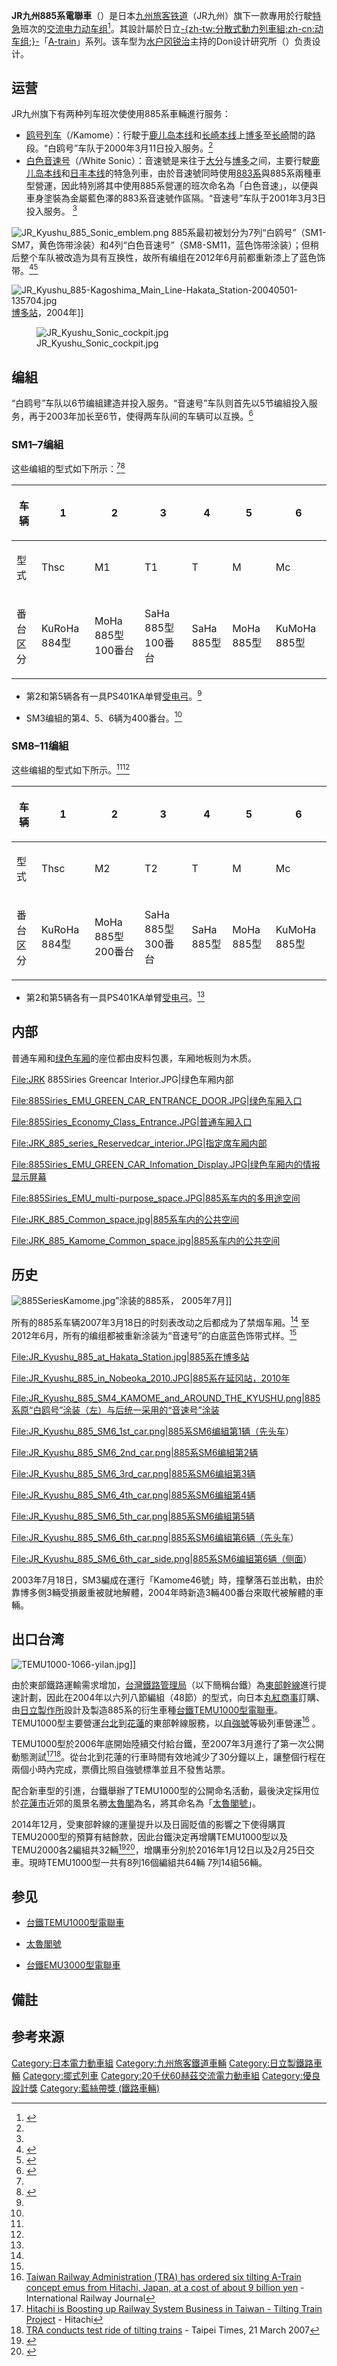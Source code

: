 {{noteTA
|G1=Transport
|T=zh-hans:JR九州885系电力动车组;zh-hk:JR九州885系電力動車組;zh-tw:JR九州885系電聯車;
|1=zh-hans:电力动车组;zh-hk:電力動車組;zh-tw:電聯車;
|2=zh-hans:制动; zh-tw:制軔; zh-hk:制動;
|3=zh-hans:受电弓; zh-tw:集電弓; zh-hk:受電弓;
}}
{{鐵路車輛
|車輛名稱 = JR九州885系電力動車組
|公司色 = red
|圖像 = JR Kyushu 885 White-Kamome.jpg
|圖像說明 = 停靠在[[博多車站|博多車站]]的885系「[[鷗號列車|白鷗號]]」列車
|製造輛數 = 69
|服役中 = 66（11列）
|退役輛數 = 3（意外中損毀）
|列車編組 = 3M3T/3M2T（原5辆编组）
|車體材料 = [[鋁合金|鋁合金]]
|起動加速度 = 2.2 km/h/s
|營運最高速度 = 130<ref name="neko2006">{{cite book |title = JR全車両ハンドブック2006 (JR Rolling Stock Handbook 2006) | publisher = Neko Publishing | year = 2006 | location = Japan | pages =  | isbn = }}</ref>
|設計最高速度 = 150
|減速度（正常） = 4.3 km/h/s
|減速度（緊急） = 5.2 km/h/s
|載客量 = 
|編組載客量 = 314人（六輛編組）
|編組長度 = 
|全長 = 頭車：21,650mm<br />其他：20,500<ref name="neko2006"/>
|全闊 = 2,910
|全高 = 3,825
|車輛重量 = 
|編組總重量 = 228.4
|軌距 = 1,067
|電化方式 = 20,000V[[交流電|交流電]]（60Hz）
|供電方式 = [[接觸網|接觸網]]（架空電纜）
|輸出 = 
|牽引電動機 = 日立製開放式內扇形三相誘導電動機MT-402K型
|電動機輸出 = 190kW
|編組輸出 = 2,280kW
|齒輪比 = 
|驅動裝置 = TD平行萬向接頭傳動
|控制裝置 = [[可變電壓可變頻控制器|VVVF]]（[[絕緣柵雙極晶體管|IGBT]]牽引變流器）（日立製作所或[[東芝公司|東芝公司]]製造）
|制動方式 = [[電傳操縱|電傳操縱]][[空氣制動|空氣制動]]（[[再生制動|再生制動]]並用）
|保安裝置 = [[ATS-SK|ATS-SK]]、[[ATS-Dk|ATS-Dk]]
|訊號系統 = 
|製造商 = [[日立製作所|日立製作所]]
|車系 = [[A-train|A-train]]
|製造年份 = 2000–2001<ref name="jrr2007">{{cite book |title = JR電車編成表 '07冬号 (JR EMU Formations - Winter 2007) | publisher = JRR | date = December 2006 | location = Japan | pages =  | isbn = 4-88283-046-9}}</ref>
|投入服務日期 = 2000年3月11日（{{age in years and days|2000|03|11|age=no}}）<ref name="jrr2010"/>
|使用業者 = [[JR九州|JR九州]]
|服務線路 = [[鹿兒島本線|鹿兒島本線]][[長崎本線|長崎本線]][[日豐本線|日豐本線]]
|車輛中心 = 南福岡
|備註 = {{藍絲帶獎 (鐵路)|44|2001}}

}}

'''JR九州885系電聯車'''（{{lang-ja|JR九州885系電車}}）是日本[[九州旅客铁道|九州旅客铁道]]（JR九州）旗下一款專用於行駛[[特急|特急]]班次的[[交流|交流]][[电力动车组|电力动车组]]<ref name="neko2009">{{cite book | title = JR全車輌ハンドブック2009 |trans_title= JR Rolling Stock Handbook 2009| publisher = Neko Publishing | year = 2009 | location = Japan | page = | isbn = 978-4-7770-0836-0}}</ref>。其設計屬於日立[[动车组|-{zh-tw:分散式動力列車組;zh-cn:动车组;}-]]「[[A-train|A-train]]」系列。该车型为[[水户冈锐治|水户冈锐治]]主持的Don设计研究所（{{lang|ja|ドーンデザイン研究所}}）负责设计。

==运营==
JR九州旗下有两种列车班次使使用885系車輛進行服务：
*[[鸥号列车|鸥号列车]]（{{lang|ja|かもめ}}/Kamome）：行駛于[[鹿儿岛本线|鹿儿岛本线]]和[[长崎本线|长崎本线]]上[[博多站|博多]]至[[长崎站|长崎]]間的路段。“白鸥号”车队于2000年3月11日投入服务。<ref name="jrr2012_summer"/>
*[[音速號列車|白色音速号]]（{{lang|ja|白いソニック}}/White Sonic）：音速號是来往于[[大分站|大分]]与[[博多站|博多]]之间，主要行駛[[鹿儿岛本线|鹿儿岛本线]]和[[日丰本线|日丰本线]]的特急列車，由於音速號同時使用[[JR九州883系電聯車|883系]]與885系兩種車型營運，因此特別將其中使用885系營運的班次命名為「白色音速」，以便與車身塗裝為金屬藍色澤的883系音速號作區隔。“音速号”车队于2001年3月3日投入服务。 <ref name="jrr2012_summer"/>

[[File:JR_Kyushu_885_Sonic_emblem.png|thumb]]
885系最初被划分为7列“白鸥号”（SM1-SM7，黄色饰带涂装）和4列“白色音速号”（SM8-SM11，蓝色饰带涂装）；但稍后整个车队被改造为具有互换性，故所有编组在2012年6月前都重新漆上了蓝色饰带。<ref name="jrr2012_summer">{{cite book |title = JR電車編成表 2012夏 |trans_title= JR EMU Formations - Summer 2012| publisher = JRR | date = May 2012 | location = Japan | page = 208| isbn = 978-4-330-28612-9}}</ref><ref name="railfan617">{{cite journal| last = | first = | title = 6/23, 885系　青帯への塗装変更完了|trans_title= 23 June: 885 series repainting to blue lining complete| journal = [[Japan_Railfan_Magazine|Japan Railfan Magazine]] | volume = 52| issue = 617| page = p.170| publisher = Kōyūsha Co., Ltd.| location = Japan | date = September 2012}}</ref>

[[File:JR_Kyushu_885-Kagoshima_Main_Line-Hakata_Station-20040501-135704.jpg|thumb]][[博多站|博多站]]，2004年]]

[[File:JR_Kyushu_Sonic_cockpit.jpg|thumb]]
==编組==

“白鸥号”车队以6节编組建造并投入服务。“音速号”车队则首先以5节编組投入服务，再于2003年加长至6节，使得两车队间的车辆可以互换。<ref name="jrr2010">{{cite book |title = JR電車編成表 2010夏 |trans_title= JR EMU Formations - Summer 2010| publisher = JRR | date = May 2010 | location = Japan | pages = 200–201| isbn = 978-4-330-14310-1}}</ref>
===SM1–7编組===

这些编組的型式如下所示：<ref name="jrr2012_summer"/><ref name="dj323">{{cite journal| last = | first = | title = JR九州 新幹線・特急列車の運転体系概要|trans_title= Overview of JR Kyushu Shinkansen & Limited Express Operations| journal = Tetsudō Daiya Jōhō Magazine | volume = 40| issue = 323| page = p.28–31| publisher = Kōtsū Shimbun | location = Japan | date = March 2011| url = | doi = | id = | accessdate = }}</ref>
{| class="wikitable"

|-

! 车辆

| 1 || 2 || 3 || 4 || 5 || 6 

|-

! 型式

| Thsc || M1 || T1 || T || M || Mc

|-

! 番台区分

| KuRoHa 884型 || MoHa 885型100番台 || SaHa 885型100番台 || SaHa 885型 || MoHa 885型 || KuMoHa 885型

|}

* 第2和第5辆各有一具PS401KA单臂[[受电弓|受电弓]]。<ref name="jrr2012_summer"/>

* SM3编組的第4、5、6辆为400番台。<ref name="jrr2012_summer"/>

===SM8–11编組===

这些编組的型式如下所示。<ref name="jrr2012_summer"/><ref name="dj323"/>
{| class="wikitable"

|-

! 车辆

| 1 || 2 || 3 || 4 || 5 || 6 

|-

! 型式

| Thsc || M2 || T2 || T || M || Mc

|-

! 番台区分

| KuRoHa 884型 || MoHa 885型200番台 || SaHa 885型300番台 || SaHa 885型 || MoHa 885型 || KuMoHa 885型

|}
* 第2和第5辆各有一具PS401KA单臂[[受电弓|受电弓]]。<ref name="jrr2012_summer"/>
==内部==

普通车厢和[[绿色车厢|绿色车厢]]的座位都由皮料包裹，车厢地板则为木质。

<gallery>

File:JRK 885Siries Greencar Interior.JPG|绿色车厢内部

File:885Siries_EMU_GREEN_CAR_ENTRANCE_DOOR.JPG|绿色车厢入口

File:885Siries_Economy_Class_Entrance.JPG|普通车厢入口

File:JRK_885_series_Reservedcar_interior.JPG|指定席车厢内部

File:885Siries_EMU_GREEN_CAR_Infomation_Display.JPG|绿色车厢内的情报显示屏幕

File:885Siries_EMU_multi-purpose_space.JPG|885系车内的多用途空间

File:JRK_885_Common_space.jpg|885系车内的公共空间

File:JRK_885_Kamome_Common_space.jpg|885系车内的公共空间

</gallery>
==历史==

[[File:885SeriesKamome.jpg|thumb]]”涂装的885系， 2005年7月]]

所有的885系车辆2007年3月18日的时刻表改动之后都成为了禁烟车厢。<ref name="jrr2012_summer"/>
至2012年6月，所有的编组都被重新涂装为“音速号”的白底蓝色饰带式样。<ref name="jrr2012_summer"/>

<gallery>

File:JR_Kyushu_885_at_Hakata_Station.jpg|885系在博多站

File:JR_Kyushu_885_in_Nobeoka_2010.JPG|885系在延冈站，2010年

File:JR_Kyushu_885_SM4_KAMOME_and_AROUND_THE_KYUSHU.png|885系原“白鸥号”涂装（左）与后统一采用的“音速号”涂装

File:JR_Kyushu_885_SM6_1st_car.png|885系SM6编組第1辆（先头车）

File:JR_Kyushu_885_SM6_2nd_car.png|885系SM6编組第2辆

File:JR_Kyushu_885_SM6_3rd_car.png|885系SM6编組第3辆

File:JR_Kyushu_885_SM6_4th_car.png|885系SM6编組第4辆

File:JR_Kyushu_885_SM6_5th_car.png|885系SM6编組第5辆

File:JR_Kyushu_885_SM6_6th_car.png|885系SM6编組第6辆（先头车）

File:JR_Kyushu_885_SM6_6th_car_side.png|885系SM6编組第6辆（侧面）

</gallery>2003年7月18日，SM3編成在運行「Kamome46號」時，撞擊落石並出軌，由於靠博多側3輛受損嚴重被就地解體，2004年時新造3輛400番台來取代被解體的車輛。

==出口台湾==

[[File:TEMU1000-1066-yilan.jpg|thumb]]]]

{{main|台铁TEMU1000型电联车}}

由於東部鐵路運輸需求增加，[[台灣鐵路管理局|台灣鐵路管理局]]（以下簡稱台鐵）為[[東部幹線|東部幹線]]進行提速計劃，因此在2004年以六列八節編組（48節）的型式，向日本[[丸紅商事|丸紅商事]]訂購、由[[日立製作所|日立製作所]]設計及製造885系的衍生車種[[台鐵TEMU1000型電聯車|台鐵TEMU1000型電聯車]]。TEMU1000型主要營運[[台北車站|台北]]到[[花蓮車站|花蓮]]的東部幹線服務，以[[自強號|自強號]]等級列車營運<ref>[http://www.highbeam.com/doc/1G1-126312959.html Taiwan Railway Administration (TRA) has ordered six tilting A-Train concept emus from Hitachi, Japan, at a cost of about 9 billion yen] {{Wayback|url=http://www.highbeam.com/doc/1G1-126312959.html |date=20121023092114 }} - International Railway Journal</ref> 。

TEMU1000型於2006年底開始陸續交付給台鐵，至2007年3月進行了第一次公開動態測試<ref>[http://www.hitachi-rail.com/rail_now/hot_topics/2006/railway/ Hitachi is Boosting up Railway System Business in Taiwan - Tilting Train Project] {{Wayback|url=http://www.hitachi-rail.com/rail_now/hot_topics/2006/railway/ |date=20090726022528 }} - Hitachi</ref><ref>[http://www.taipeitimes.com/News/taiwan/archives/2007/03/21/2003353205 TRA conducts test ride of tilting trains] {{Wayback|url=http://www.taipeitimes.com/News/taiwan/archives/2007/03/21/2003353205 |date=20201221044122 }} - Taipei Times, 21 March 2007</ref>。從台北到花蓮的行車時間有效地減少了30分鐘以上，讓整個行程在兩個小時內完成，票價比照自強號標準並且不發售站票。

配合新車型的引進，台鐵舉辦了TEMU1000型的公開命名活動，最後決定採用位於[[花蓮市|花蓮市]]近郊的風景名勝[[太魯閣|太魯閣]]為名，將其命名為「[[太魯閣號|太魯閣號]]」。

2014年12月，受東部幹線的運量提升以及日圓貶值的影響之下使得購買TEMU2000型的預算有結餘款，因此台鐵決定再增購TEMU1000型以及TEMU2000各2編組共32輛<ref >{{cite web |url=http://news.mynavi.jp/news/2015/01/13/489/ |script-title=ja:日立製作所、台湾鉄路管理局から振子式特急型電車TEMU1000形16両を追加受注 |publisher={{lang|ja|マイナビニュース}} |date=2015-01-13 |accessdate=2015-02-12 |language=ja |archive-date=2017-10-30 |archive-url=https://web.archive.org/web/20171030082943/http://news.mynavi.jp/news/2015/01/13/489/ |dead-url=no }}</ref><ref >{{cite news|url=http://www.cna.com.tw/news/firstnews/201412280019-1.aspx|title=台鐵增購太魯閣普悠瑪列車|publisher=中央社|date=2014-12-28|accessdate=2014-12-28|archive-date=2014-12-28|archive-url=https://web.archive.org/web/20141228071011/http://www.cna.com.tw/news/firstnews/201412280019-1.aspx|dead-url=no}}</ref>，增購車分別於2016年1月12日以及2月25日交車。現時TEMU1000型一共有8列16個編組共64輛 {{to}}7列14組56輛{{noteTag|1=共引進65輛（含事故替代車1輛），現役56輛。TED1010 [[埔心平交道事故|事故報廢]]，後引入同號車替代；第7編組（1013+1014）因[[北迴線太魯閣號列車出軌事故|事故嚴重毀損]]停用。}}。

==参见==

{{commonscat|JR Kyushu 885}}

*[[台鐵TEMU1000型電聯車|台鐵TEMU1000型電聯車]]

*[[太魯閣號|太魯閣號]]

*[[台鐵EMU3000型電聯車|台鐵EMU3000型電聯車]]

==備註==
{{notefoot}}

==参考来源==

{{reflist}}
{{JR九州的車輛}}
{{蓝丝带奖评选车辆列表}}
{{DEFAULTSORT:885}}
[[Category:日本電力動車組|Category:日本電力動車組]]
[[Category:九州旅客鐵道車輛|Category:九州旅客鐵道車輛]]
[[Category:日立製鐵路車輛|Category:日立製鐵路車輛]]
[[Category:擺式列車|Category:擺式列車]]
[[Category:20千伏60赫茲交流電力動車組|Category:20千伏60赫茲交流電力動車組]]
[[Category:優良設計獎|Category:優良設計獎]]
[[Category:藍絲帶獎_(鐵路車輛)|Category:藍絲帶獎 (鐵路車輛)]]